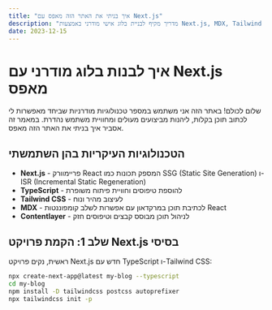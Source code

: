 ```yaml
---
title: "איך בניתי את האתר הזה מאפס עם Next.js"
description: "מדריך מקיף לבניית בלוג אישי מודרני באמצעות Next.js, MDX, Tailwind CSS ו-Contentlayer"
date: 2023-12-15
---
```


# איך לבנות בלוג מודרני עם Next.js מאפס

שלום לכולם! באתר הזה אני משתמש במספר טכנולוגיות מודרניות שביחד מאפשרות לי לכתוב תוכן בקלות, ליהנות מביצועים מעולים ומחוויית משתמש נהדרת. במאמר זה אסביר איך בניתי את האתר הזה מאפס.

## הטכנולוגיות העיקריות בהן השתמשתי

- **Next.js** - פריימוורק React המספק תכונות כמו SSG (Static Site Generation) ו-ISR (Incremental Static Regeneration)
- **TypeScript** - להוספת טיפוסים וחוויית פיתוח משופרת
- **Tailwind CSS** - לעיצוב מהיר ונוח
- **MDX** - לכתיבת תוכן במרקדאון עם אפשרות לשלב קומפוננטות React
- **Contentlayer** - לניהול תוכן מבוסס קבצים וטיפוסים חזק

## שלב 1: הקמת פרויקט Next.js בסיסי

ראשית, נקים פרויקט Next.js חדש עם TypeScript ו-Tailwind CSS:
```bash
npx create-next-app@latest my-blog --typescript
cd my-blog
npm install -D tailwindcss postcss autoprefixer
npx tailwindcss init -p
```